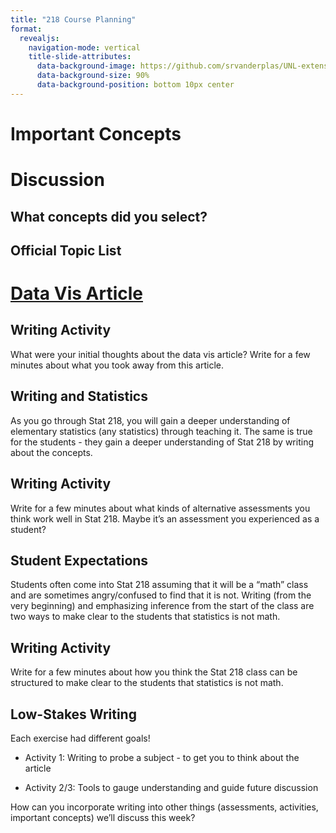 ```yaml
---
title: "218 Course Planning"
format: 
  revealjs:
    navigation-mode: vertical
    title-slide-attributes:
      data-background-image: https://github.com/srvanderplas/UNL-extension-APL/blob/main/image/SimulationTheoryCartoon.png?raw=true
      data-background-size: 90%
      data-background-position: bottom 10px center
---
```


# Important Concepts

# Discussion

## What concepts did you select?


## Official Topic List


# [Data Vis Article](https://www.tandfonline.com/doi/pdf/10.1080/10691898.2020.1796399)

## Writing Activity

What were your initial thoughts about the data vis article? Write for a few minutes about what you took away from this article.


## Writing and Statistics

 As you go through Stat 218, you will gain a deeper understanding of elementary statistics (any statistics) through teaching it. The same is true for the students - they gain a deeper understanding of Stat 218 by writing about the concepts.
 
## Writing Activity

Write for a few minutes about what kinds of alternative assessments you think work well in Stat 218. Maybe it's an assessment you experienced as a student?

## Student Expectations

Students often come into Stat 218 assuming that it will be a "math" class and are sometimes angry/confused to find that it is not. Writing (from the very beginning) and emphasizing inference from the start of the class are two ways to make clear to the students that statistics is not math.

## Writing Activity

Write for a few minutes about how you think the Stat 218 class can be structured to make clear to the students that statistics is not math.

## Low-Stakes Writing

Each exercise had different goals!

-   Activity 1: Writing to probe a subject - to get you to think about the article

-   Activity 2/3: Tools to gauge understanding and guide future discussion

How can you incorporate writing into other things (assessments, activities, important concepts) we'll discuss this week?
